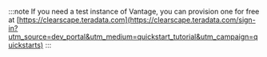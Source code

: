 :::note
If you need a test instance of Vantage, you can provision one for free at [https://clearscape.teradata.com](https://clearscape.teradata.com/sign-in?utm_source=dev_portal&utm_medium=quickstart_tutorial&utm_campaign=quickstarts)
:::

